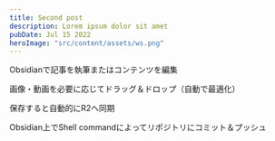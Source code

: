 ```yaml
---
title: Second post
description: Lorem ipsum dolor sit amet
pubDate: Jul 15 2022
heroImage: "src/content/assets/ws.png"
---
```


Obsidianで記事を執筆またはコンテンツを編集

画像・動画を必要に応じてドラッグ＆ドロップ（自動で最適化）

保存すると自動的にR2へ同期

Obsidian上でShell commandによってリポジトリにコミット＆プッシュ